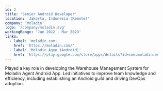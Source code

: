 ```yaml
---
id: 2
title: 'Senior Android Developer'
location: 'Jakarta, Indonesia (Remote)'
company: 'Moladin'
logo: '/company/moladin.svg'
workingRange: 'Jun 2022 - Mar 2023'
links:
  - label: 'moladin.com'
    href: 'https://moladin.com/'
  - label: 'Moladin Agen (Android)'
    href: 'https://play.google.com/store/apps/details?id=com.moladin.moladinagent'
---
```


Played a key role in developing the Warehouse Management System for Moladin Agent
Android App. Led initiatives to improve team knowledge and efficiency, including establishing
an Android guild and driving DevOps adoption.